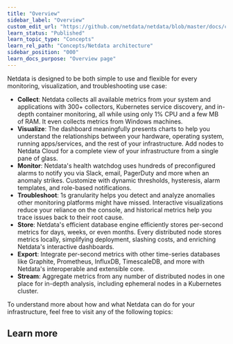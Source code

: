 ```yaml
---
title: "Overview"
sidebar_label: "Overview"
custom_edit_url: "https://github.com/netdata/netdata/blob/master/docs/concepts/netdata-architecture/overview.md"
learn_status: "Published"
learn_topic_type: "Concepts"
learn_rel_path: "Concepts/Netdata architecture"
sidebar_position: "000"
learn_docs_purpose: "Overview page"
---
```


Netdata is designed to be both simple to use and flexible for every monitoring, visualization, and troubleshooting use
case:

- **Collect**: Netdata collects all available metrics from your system and applications with 300+ collectors, Kubernetes
  service discovery, and in-depth container monitoring, all while using only 1% CPU and a few MB of RAM. It even
  collects metrics from Windows machines.
- **Visualize**: The dashboard meaningfully presents charts to help you understand the relationships between your
  hardware, operating system, running apps/services, and the rest of your infrastructure. Add nodes to Netdata Cloud for
  a complete view of your infrastructure from a single pane of glass.
- **Monitor**: Netdata's health watchdog uses hundreds of preconfigured alarms to notify you via Slack, email, PagerDuty
  and more when an anomaly strikes. Customize with dynamic thresholds, hysteresis, alarm templates, and role-based
  notifications.
- **Troubleshoot**: 1s granularity helps you detect and analyze anomalies other monitoring platforms might have missed.
  Interactive visualizations reduce your reliance on the console, and historical metrics help you trace issues back to
  their root cause.
- **Store**: Netdata's efficient database engine efficiently stores per-second metrics for days, weeks, or even months.
  Every distributed node stores metrics locally, simplifying deployment, slashing costs, and enriching Netdata's
  interactive dashboards.
- **Export**: Integrate per-second metrics with other time-series databases like Graphite, Prometheus, InfluxDB,
  TimescaleDB, and more with Netdata's interoperable and extensible core.
- **Stream**: Aggregate metrics from any number of distributed nodes in one place for in-depth analysis, including
  ephemeral nodes in a Kubernetes cluster.

To understand more about how and what Netdata can do for your infrastructure, feel free to visit any of the following
topics:

## Learn more

<Grid columns="5">
  <Box
    title="Netdata Architecture">
    <BoxList>
      <BoxListItem to="https://github.com/netdata/netdata/blob/master/docs/concepts/netdata-architecture/distributed-data-architecture.md" title="Distributed data architecture" />
      <BoxListItem to="https://github.com/netdata/netdata/blob/master/docs/concepts/netdata-architecture/high-fidelity-monitoring.md" title="High fidility monitoring" />
      <BoxListItem to="https://github.com/netdata/netdata/blob/master/docs/concepts/netdata-architecture/unlimited-scalability.md" title="Unlimited Scalbility"/>
      <BoxListItem to="https://github.com/netdata/netdata/blob/master/docs/concepts/netdata-architecture/zero-configuration.md" title="Zero configuration"/>
      <BoxListItem to="https://github.com/netdata/netdata/blob/master/docs/concepts/netdata-architecture/high-fidelity-monitoring.md" title="Guided troubleshooting" />
    </BoxList>
  </Box>
</Grid>

